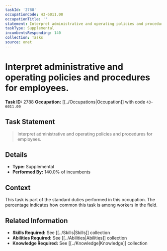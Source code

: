 ```yaml
---
taskId: '2788'
occupationCode: 43-6011.00
occupationTitle: ''
statement: Interpret administrative and operating policies and procedures for employees.
taskType: Supplemental
incumbentsResponding: 140
collection: Tasks
source: onet
---
```

# Interpret administrative and operating policies and procedures for employees.

**Task ID:** 2788
**Occupation:** [[../Occupations|Occupation]] with code `43-6011.00`

## Task Statement

> Interpret administrative and operating policies and procedures for employees.

## Details

- **Type:** Supplemental
- **Performed By:** 140.0% of incumbents

## Context

This task is part of the standard duties performed in this occupation. The percentage indicates how common this task is among workers in the field.

## Related Information

- **Skills Required:** See [[../Skills|Skills]] collection
- **Abilities Required:** See [[../Abilities|Abilities]] collection
- **Knowledge Required:** See [[../Knowledge|Knowledge]] collection

